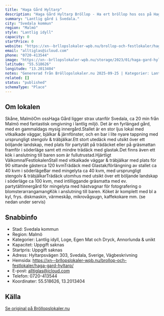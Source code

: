 ```yaml
---
title: "Haga Gård Hyltarp"
description: "Haga Gård Hyltarp Bröllop - Ha ert bröllop hos oss på Haga Gård Hyltarp. Se vår fina Bröllopslokal. Skicka gärna en förfrågan så hjälper vi Er!"
summary: "Lantlig gård i Svedala."
city: "Svedala kommun"
region: "Malmö"
style: "Lantlig idyll"
capacity: 0
startPrice: 0
website: "https://xn--brllopslokaler-wpb.nu/brollop-och-festlokaler/haga-gard-hyltarp/"
email: "alltiglas@icloud.com"
phone: "0720-413544"
image: "https://xn--brllopslokaler-wpb.nu/storage/2023/01/haga-gard-hyltarp-brollop-festlokal-brollopslokal-hyltene-visningsbild.webp"
latitude: "55.518626"
longitude: "13.2013404"
notes: "Genererad från Bröllopslokaler.nu 2025-09-25 | Kategorier: Lantlig idyll, Loge, Egen Mat och Dryck, Annorlunda & unikt"
related: []
status: "published"
schemaType: "Place"
---
```


## Om lokalen

Skåne, MalmöOm ossHaga Gård ligger strax utanför Svedala, ca 20 min från Malmö med fantastisk omgivning i lantlig miljö. Det är en fyrlängad gård, med en gammaldags mysig innergård.Stallet är en stor ljus lokal med vitkalkade väggar, bjälkar & järnfönster, och en bar i lite nyare tappning med ursprungligt stengolv & träbjälkar.Ett stort utedäck med utsikt över ett böljande landskap, med plats för partytält på trädäcket eller på gräsmattan framför i söderläge samt ett mindre trädäck med glastak.Det finns även ett kök i anslutning till baren som är fullutrustad.Hjärtligt Välkomna!FestlokalenStall med vitkalkade väggar & träbjälkar med plats för 90 sittande gästerca 120 kvmTrädäck med Glastak/förlängning av stallet ca 40 kvm i söderlägeBar med mingelyta ca 40 kvm, med ursprungligt stengolv & träbjälkarTrädäck utomhus med utsikt över ett böljande landskap i söderläge ca 100 kvm, med intilliggande gräsmatta med ev. partytältInnergård för mingelyta med hästvagnar för fotografering o blomsterarrangamangKök i anslutning till baren. Köket är komplett med bl a kyl, frys. diskmaskin, värmeskåp, mikrovågsugn, kaffekokare mm. (se nedan under servis)

## Snabbinfo

- Stad: Svedala kommun
- Region: Malmö
- Kategorier: Lantlig idyll, Loge, Egen Mat och Dryck, Annorlunda & unikt
- Kapacitet: Uppgift saknas
- Startpris: Uppgift saknas
- Adress: Hyltarpsvägen 303, Svedala, Sverige, Vägbeskrivning
- Hemsida: https://xn--brllopslokaler-wpb.nu/brollop-och-festlokaler/haga-gard-hyltarp/
- E-post: alltiglas@icloud.com
- Telefon: 0720-413544
- Koordinater: 55.518626, 13.2013404

## Källa

[Se original på Bröllopslokaler.nu](https://xn--brllopslokaler-wpb.nu/brollop-och-festlokaler/haga-gard-hyltarp/)
